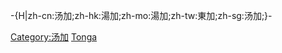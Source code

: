 -{H|zh-cn:汤加;zh-hk:湯加;zh-mo:湯加;zh-tw:東加;zh-sg:汤加;}-
[[Category:汤加|Category:汤加]]
[[Category:大洋洲各国经济|Tonga]]